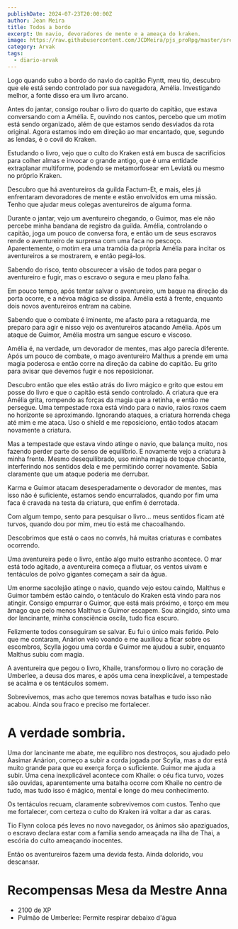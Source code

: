 ```yaml
---
publishDate: 2024-07-23T20:00:00Z
author: Jean Meira
title: Todos a bordo
excerpt: Um navio, devoradores de mente e a ameaça do kraken.
image: https://raw.githubusercontent.com/JCDMeira/pjs_proRpg/master/src/assets/images/arvak-todos-a-bordo.jpeg
category: Arvak
tags:
  - diario-arvak
---
```


Logo quando subo a bordo do navio do capitão Flyntt, meu tio, descubro que ele está sendo controlado por sua navegadora, Amélia. Investigando melhor, a fonte disso era um livro arcano.

Antes do jantar, consigo roubar o livro do quarto do capitão, que estava conversando com a Amélia. E, ouvindo nos cantos, percebo que um motim está sendo organizado, além de que estamos sendo desviados da rota original. Agora estamos indo em direção ao mar encantado, que, segundo as lendas, é o covil do Kraken.

Estudando o livro, vejo que o culto do Kraken está em busca de sacrifícios para colher almas e invocar o grande antigo, que é uma entidade extraplanar multiforme, podendo se metamorfosear em Leviatã ou mesmo no próprio Kraken.

Descubro que há aventureiros da guilda Factum-Et, e mais, eles já enfrentaram devoradores de mente e estão envolvidos em uma missão. Tenho que ajudar meus colegas aventureiros de alguma forma.

Durante o jantar, vejo um aventureiro chegando, o Guimor, mas ele não percebe minha bandana de registro da guilda. Amélia, controlando o capitão, joga um pouco de conversa fora, e então um de seus escravos rende o aventureiro de surpresa com uma faca no pescoço. Aparentemente, o motim era uma tramóia da própria Amélia para incitar os aventureiros a se mostrarem, e então pegá-los.

Sabendo do risco, tento obscurecer a visão de todos para pegar o aventureiro e fugir, mas o escravo o segura e meu plano falha.

Em pouco tempo, após tentar salvar o aventureiro, um baque na direção da porta ocorre, e a névoa mágica se dissipa. Amélia está à frente, enquanto dois novos aventureiros entram na cabine.

Sabendo que o combate é iminente, me afasto para a retaguarda, me preparo para agir e nisso vejo os aventureiros atacando Amélia. Após um ataque de Guimor, Amélia mostra um sangue escuro e viscoso.

Amélia é, na verdade, um devorador de mentes, mas algo parecia diferente. Após um pouco de combate, o mago aventureiro Malthus a prende em uma magia poderosa e então corre na direção da cabine do capitão. Eu grito para avisar que devemos fugir e nos reposicionar.

Descubro então que eles estão atrás do livro mágico e grito que estou em posse do livro e que o capitão está sendo controlado. A criatura que era Amélia grita, rompendo as forças da magia que a retinha, e então me persegue. Uma tempestade roxa está vindo para o navio, raios roxos caem no horizonte se aproximando. Ignorando ataques, a criatura horrenda chega até mim e me ataca. Uso o shield e me reposiciono, então todos atacam novamente a criatura.

Mas a tempestade que estava vindo atinge o navio, que balança muito, nos fazendo perder parte do senso de equilíbrio. E novamente vejo a criatura à minha frente. Mesmo desequilibrado, uso minha magia de toque chocante, interferindo nos sentidos dela e me permitindo correr novamente. Sabia claramente que um ataque poderia me derrubar.

Karma e Guimor atacam desesperadamente o devorador de mentes, mas isso não é suficiente, estamos sendo encurralados, quando por fim uma faca é cravada na testa da criatura, que enfim é derrotada.

Com algum tempo, sento para pesquisar o livro... meus sentidos ficam até turvos, quando dou por mim, meu tio está me chacoalhando.

Descobrimos que está o caos no convés, há muitas criaturas e combates ocorrendo.

Uma aventureira pede o livro, então algo muito estranho acontece. O mar está todo agitado, a aventureira começa a flutuar, os ventos uivam e tentáculos de polvo gigantes começam a sair da água.

Um enorme sacolejão atinge o navio, quando vejo estou caindo, Malthus e Guimor também estão caindo, o tentáculo do Kraken está vindo para nos atingir. Consigo empurrar o Guimor, que está mais próximo, e torço em meu âmago que pelo menos Malthus e Guimor escapem. Sou atingido, sinto uma dor lancinante, minha consciência oscila, tudo fica escuro.

Felizmente todos conseguiram se salvar. Eu fui o único mais ferido. Pelo que me contaram, Anárion veio voando e me auxiliou a ficar sobre os escombros, Scylla jogou uma corda e Guimor me ajudou a subir, enquanto Malthus subiu com magia.

A aventureira que pegou o livro, Khaile, transformou o livro no coração de Umberlee, a deusa dos mares, e após uma cena inexplicável, a tempestade se acalma e os tentáculos somem.

Sobrevivemos, mas acho que teremos novas batalhas e tudo isso não acabou. Ainda sou fraco e preciso me fortalecer.

# A verdade sombria.

Uma dor lancinante me abate, me equilibro nos destroços, sou ajudado pelo Aasimar Anárion, começo a subir a corda jogada por Scylla, mas a dor está muito grande para que eu exerça força o suficiente. Guimor me ajuda a subir. Uma cena inexplicável acontece com Khaile: o céu fica turvo, vozes são ouvidas, aparentemente uma batalha ocorre com Khaile no centro de tudo, mas tudo isso é mágico, mental e longe do meu conhecimento.

Os tentáculos recuam, claramente sobrevivemos com custos. Tenho que me fortalecer, com certeza o culto do Kraken irá voltar a dar as caras.

Tio Flynn coloca pés leves no novo navegador, os ânimos são apaziguados, o escravo declara estar com a família sendo ameaçada na ilha de Thai, a escória do culto ameaçando inocentes.

Então os aventureiros fazem uma devida festa. Ainda dolorido, vou descansar.

# Recompensas Mesa da Mestre Anna

- 2100 de XP
- Pulmão de Umberlee: Permite respirar debaixo d'água
